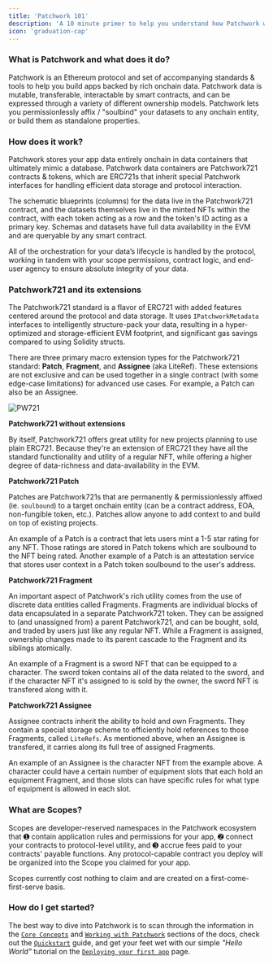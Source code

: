 ```yaml
---
title: 'Patchwork 101'
description: 'A 10 minute primer to help you understand how Patchwork works'
icon: 'graduation-cap'
---
```


### What is Patchwork and what does it do?

Patchwork is an Ethereum protocol and set of accompanying standards & tools to help you build apps backed by rich onchain data. Patchwork data is mutable, transferable, interactable by smart contracts, and can be expressed through a variety of different ownership models. Patchwork lets you permissionlessly affix / "soulbind" your datasets to any onchain entity, or build them as standalone properties.

### How does it work?

Patchwork stores your app data entirely onchain in data containers that ultimately mimic a database. Patchwork data containers are Patchwork721 contracts & tokens, which are ERC721s that inherit special Patchwork interfaces for handling efficient data storage and protocol interaction.

The schematic blueprints (columns) for the data live in the Patchwork721 contract, and the datasets themselves live in the minted NFTs within the contract, with each token acting as a row and the token's ID acting as a primary key. Schemas and datasets have full data availability in the EVM and are queryable by any smart contract.

All of the orchestration for your data’s lifecycle is handled by the protocol, working in tandem with your scope permissions, contract logic, and end-user agency to ensure absolute integrity of your data.

### Patchwork721 and its extensions

The Patchwork721 standard is a flavor of ERC721 with added features centered around the protocol and data storage. It uses `IPatchworkMetadata` interfaces to intelligently structure-pack your data, resulting in a hyper-optimized and storage-efficient EVM footprint, and significant gas savings compared to using Solidity structs.

There are three primary macro extension types for the Patchwork721 standard: **Patch**, **Fragment**, and **Assignee** (aka LiteRef). These extensions are not exclusive and can be used together in a single contract (with some edge-case limitations) for advanced use cases. For example, a Patch can also be an Assignee.

![PW721](/images/patchwork721.png)

**Patchwork721 without extensions**

By itself, Patchwork721 offers great utility for new projects planning to use plain ERC721. Because they're an extension of ERC721 they have all the standard functionality and utility of a regular NFT, while offering a higher degree of data-richness and data-availability in the EVM.

**Patchwork721 Patch**

Patches are Patchwork721s that are permanently & permissionlessly affixed (ie. `soulbound`) to a target onchain entity (can be a contract address, EOA, non-fungible token, etc.). Patches allow anyone to add context to and build on top of existing projects.

<Tip>An example of a Patch is a contract that lets users mint a 1-5 star rating for any NFT. Those ratings are stored in Patch tokens which are soulbound to the NFT being rated. Another example of a Patch is an attestation service that stores user context in a Patch token soulbound to the user's address.</Tip>

**Patchwork721 Fragment**

An important aspect of Patchwork's rich utility comes from the use of discrete data entities called Fragments. Fragments are individual blocks of data encapsulated in a separate Patchwork721 token. They can be assigned to (and unassigned from) a parent Patchwork721, and can be bought, sold, and traded by users just like any regular NFT. While a Fragment is assigned, ownership changes made to its parent cascade to the Fragment and its siblings atomically.

<Tip>An example of a Fragment is a sword NFT that can be equipped to a character. The sword token contains all of the data related to the sword, and if the character NFT it's assigned to is sold by the owner, the sword NFT is transfered along with it.</Tip>

**Patchwork721 Assignee**

Assignee contracts inherit the ability to hold and own Fragments. They contain a special storage scheme to efficiently hold references to those Fragments, called `LiteRefs`. As mentioned above, when an Assignee is transfered, it carries along its full tree of assigned Fragments.

<Tip>An example of an Assignee is the character NFT from the example above. A character could have a certain number of equipment slots that each hold an equipment Fragment, and those slots can have specific rules for what type of equipment is allowed in each slot.</Tip>

### What are Scopes?

Scopes are developer-reserved namespaces in the Patchwork ecosystem that ➊ contain application rules and permissions for your app, ➋ connect your contracts to protocol-level utility, and ➌ accrue fees paid to your contracts' payable functions. Any protocol-capable contract you deploy will be organized into the Scope you claimed for your app.

<Tip>Scopes currently cost nothing to claim and are created on a first-come-first-serve basis.</Tip>

### How do I get started?

The best way to dive into Patchwork is to scan through the information in the [`Core Concepts`](/protocol/core-concepts/) and [`Working with Patchwork`](/protocol/guide/) sections of the docs, check out the [`Quickstart`](/protocol/getting-started/quickstart.mdx) guide, and get your feet wet with our simple _"Hello World"_ tutorial on the [`Deploying your first app`](/protocol/getting-started/hello-world) page.